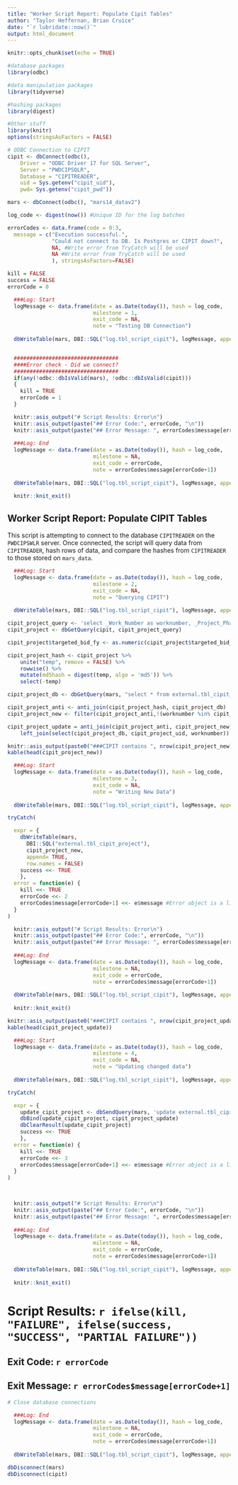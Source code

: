```yaml
---
title: "Worker Script Report: Populate Cipit Tables"
author: "Taylor Heffernan, Brian Cruice"
date: "`r lubridate::now()`"
output: html_document
---
```


```r
knitr::opts_chunk$set(echo = TRUE)

#database packages
library(odbc)

#data manipulation packages
library(tidyverse)

#hashing packages
library(digest)

#Other stuff
library(knitr)
options(stringsAsFactors = FALSE)

# ODBC Connection to CIPIT
cipit <- dbConnect(odbc(),
    Driver = "ODBC Driver 17 for SQL Server", 
    Server = "PWDCIPSQLR", 
    Database = "CIPITREADER", 
    uid = Sys.getenv("cipit_uid"),
    pwd= Sys.getenv("cipit_pwd"))

mars <- dbConnect(odbc(), "mars14_datav2")

log_code <- digest(now()) #Unique ID for the log batches

errorCodes <- data.frame(code = 0:3,
  message = c("Execution successful.",
              "Could not connect to DB. Is Postgres or CIPIT down?",
              NA, #Write error from TryCatch will be used
              NA #Write error from TryCatch will be used
              ), stringsAsFactors=FALSE)

kill = FALSE
success = FALSE
errorCode = 0

  ###Log: Start
  logMessage <- data.frame(date = as.Date(today()), hash = log_code,
                           milestone = 1,
                           exit_code = NA,
                           note = "Testing DB Connection")
  
  dbWriteTable(mars, DBI::SQL("log.tbl_script_cipit"), logMessage, append = TRUE, row.names=FALSE)


  #################################
  ####Error check - Did we connect?
  #################################
  if(any(!odbc::dbIsValid(mars), !odbc::dbIsValid(cipit)))
  {
    kill = TRUE
    errorCode = 1
  }
```

```r

  knitr::asis_output("# Script Results: Error\n")
  knitr::asis_output(paste("## Error Code:", errorCode, "\n"))
  knitr::asis_output(paste("## Error Message: ", errorCodes$message[errorCode+1]))
  
  ###Log: End
  logMessage <- data.frame(date = as.Date(today()), hash = log_code,
                           milestone = NA,
                           exit_code = errorCode,
                           note = errorCodes$message[errorCode+1])
  
  dbWriteTable(mars, DBI::SQL("log.tbl_script_cipit"), logMessage, append = TRUE, row.names=FALSE)
  
  knitr::knit_exit()

```

## Worker Script Report: Populate CIPIT Tables

This script is attempting to connect to the database `CIPITREADER` on the `PWDCIPSWLR` server. Once connected, the script will query data from `CIPITREADER`, hash rows of data, and compare the hashes from `CIPITREADER` to those stored on `mars_data`.

```r
  ###Log: Start
  logMessage <- data.frame(date = as.Date(today()), hash = log_code,
                           milestone = 2,
                           exit_code = NA,
                           note = "Querying CIPIT")
  
  dbWriteTable(mars, DBI::SQL("log.tbl_script_cipit"), logMessage, append = TRUE, row.names=FALSE)

cipit_project_query <- 'select _Work_Number as worknumber, _Project_Phase as project_phase, _Project_Phase_Status as project_phase_status, _Project_Title as project_title, _Targeted_Bid_FY as targeted_bid_fy, PC_NTP_Date as pc_ntp_date, CONST_Construction_Start_Date as construction_start_date, DESIGN_Design_Engineer as design_engineer, CONST_Division_Engineer as division_engineer, CONST_Contractor as contractor, ProjectAutoID as projectautoid, CONST_Substantially_Complete_Date as construction_complete_date, CONST_Contract_Close_Date as contract_closed_date from Project'
cipit_project <- dbGetQuery(cipit, cipit_project_query)

cipit_project$targeted_bid_fy <- as.numeric(cipit_project$targeted_bid_fy)

cipit_project_hash <- cipit_project %>%
    unite("temp", remove = FALSE) %>%
    rowwise() %>%
    mutate(md5hash = digest(temp, algo = 'md5')) %>%
    select(-temp)

cipit_project_db <- dbGetQuery(mars, "select * from external.tbl_cipit_project")

cipit_project_anti <- anti_join(cipit_project_hash, cipit_project_db)
cipit_project_new <- filter(cipit_project_anti,!(worknumber %in% cipit_project_db$worknumber))

cipit_project_update = anti_join(cipit_project_anti, cipit_project_new) %>%
    left_join(select(cipit_project_db, cipit_project_uid, worknumber))
```

```r
knitr::asis_output(paste0("###CIPIT contains ", nrow(cipit_project_new), " new projects."))
kable(head(cipit_project_new))

  ###Log: Start
  logMessage <- data.frame(date = as.Date(today()), hash = log_code,
                           milestone = 3,
                           exit_code = NA,
                           note = "Writing New Data")
  
  dbWriteTable(mars, DBI::SQL("log.tbl_script_cipit"), logMessage, append = TRUE, row.names=FALSE)

tryCatch(

  expr = {
    dbWriteTable(mars, 
      DBI::SQL("external.tbl_cipit_project"), 
      cipit_project_new, 
      append= TRUE, 
      row.names = FALSE)
    success <<- TRUE
    },
  error = function(e) {
    kill <<- TRUE
    errorCode <<- 2
    errorCodes$message[errorCode+1] <<- e$message #Error object is a list
  }
)

```

```r

  knitr::asis_output("# Script Results: Error\n")
  knitr::asis_output(paste("## Error Code:", errorCode, "\n"))
  knitr::asis_output(paste("## Error Message: ", errorCodes$message[errorCode+1]))
  
  ###Log: End
  logMessage <- data.frame(date = as.Date(today()), hash = log_code,
                           milestone = NA,
                           exit_code = errorCode,
                           note = errorCodes$message[errorCode+1])
  
  dbWriteTable(mars, DBI::SQL("log.tbl_script_cipit"), logMessage, append = TRUE, row.names=FALSE)
  
  knitr::knit_exit()

```

```r
knitr::asis_output(paste0("###CIPIT contains ", nrow(cipit_project_update), " updated projects."))
kable(head(cipit_project_update))

  ###Log: Start
  logMessage <- data.frame(date = as.Date(today()), hash = log_code,
                           milestone = 4,
                           exit_code = NA,
                           note = "Updating changed data")
  
  dbWriteTable(mars, DBI::SQL("log.tbl_script_cipit"), logMessage, append = TRUE, row.names=FALSE)

tryCatch(

  expr = {
    update_cipit_project <- dbSendQuery(mars, 'update external.tbl_cipit_project set worknumber=?, project_phase=?, project_phase_status=?, project_title=?, targeted_bid_fy=?, pc_ntp_date=?, construction_start_date=?, design_engineer=?, division_engineer=?, contractor=?, projectautoid=?, construction_complete_date=?, contract_closed_date=?, md5hash=? where cipit_project_uid=?')
    dbBind(update_cipit_project, cipit_project_update)
    dbClearResult(update_cipit_project)
    success <<- TRUE
    },
  error = function(e) {
    kill <<- TRUE
    errorCode <<- 3
    errorCodes$message[errorCode+1] <<- e$message #Error object is a list
  }
)

    

```

```r

  knitr::asis_output("# Script Results: Error\n")
  knitr::asis_output(paste("## Error Code:", errorCode, "\n"))
  knitr::asis_output(paste("## Error Message: ", errorCodes$message[errorCode+1]))
  
  ###Log: End
  logMessage <- data.frame(date = as.Date(today()), hash = log_code,
                           milestone = NA,
                           exit_code = errorCode,
                           note = errorCodes$message[errorCode+1])
  
  dbWriteTable(mars, DBI::SQL("log.tbl_script_cipit"), logMessage, append = TRUE, row.names=FALSE)
  
  knitr::knit_exit()

```

# Script Results: `r ifelse(kill, "FAILURE", ifelse(success, "SUCCESS", "PARTIAL FAILURE"))`
## Exit Code: `r errorCode`
## Exit Message: `r errorCodes$message[errorCode+1]`

```r
# Close database connections

  ###Log: End
  logMessage <- data.frame(date = as.Date(today()), hash = log_code,
                           milestone = NA,
                           exit_code = errorCode,
                           note = errorCodes$message[errorCode+1])
  
  dbWriteTable(mars, DBI::SQL("log.tbl_script_cipit"), logMessage, append = TRUE, row.names=FALSE)

dbDisconnect(mars)
dbDisconnect(cipit)

```


